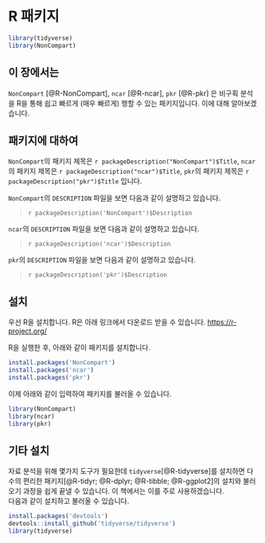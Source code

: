 # R 패키지 {#r-packages}

```r
library(tidyverse)
library(NonCompart)
```

## 이 장에서는 {#summary-r-packages}

`NonCompart` [@R-NonCompart],  `ncar` [@R-ncar], `pkr` [@R-pkr] 은 비구획 분석을 R을 통해 쉽고 빠르게 (매우 빠르게) 행할 수 있는 패키지입니다. 
이에 대해 알아보겠습니다.

## 패키지에 대하여

`NonCompart`의 패키지 제목은 `r packageDescription("NonCompart")$Title`, 
`ncar`의 패키지 제목은 `r packageDescription("ncar")$Title`,
`pkr`의 패키지 제목은 `r packageDescription("pkr")$Title` 입니다.

`NonCompart`의 `DESCRIPTION` 파일을 보면 다음과 같이 설명하고 있습니다.

> `r packageDescription('NonCompart')$Description`

`ncar`의 `DESCRIPTION` 파일을 보면 다음과 같이 설명하고 있습니다.

> `r packageDescription('ncar')$Description`

`pkr`의 `DESCRIPTION` 파일을 보면 다음과 같이 설명하고 있습니다.

> `r packageDescription('pkr')$Description`

## 설치 

우선 R을 설치합니다. 
R은 아래 링크에서 다운로드 받을 수 있습니다.
<https://r-project.org/>

R을 실행한 후, 아래와 같이 패키지를 설치합니다. 

```r
install.packages('NonCompart')
install.packages('ncar')
install.packages('pkr')
```

이제 아래와 같이 입력하여 패키지를 불러올 수 있습니다.

```r
library(NonCompart)
library(ncar)
library(pkr)
```

## 기타 설치

자료 분석을 위해 몇가지 도구가 필요한데 `tidyverse`[@R-tidyverse]를 설치하면 다수의 편리한 패키지[@R-tidyr; @R-dplyr; @R-tibble; @R-ggplot2]의 설치와 불러오기 과정을 쉽게 끝낼 수 있습니다. 
이 책에서는 이를 주로 사용하겠습니다.  
다음과 같이 설치하고 불러올 수 있습니다.

```r
install.packages('devtools')
devtools::install_github('tidyverse/tidyverse')
library(tidyverse)
```


